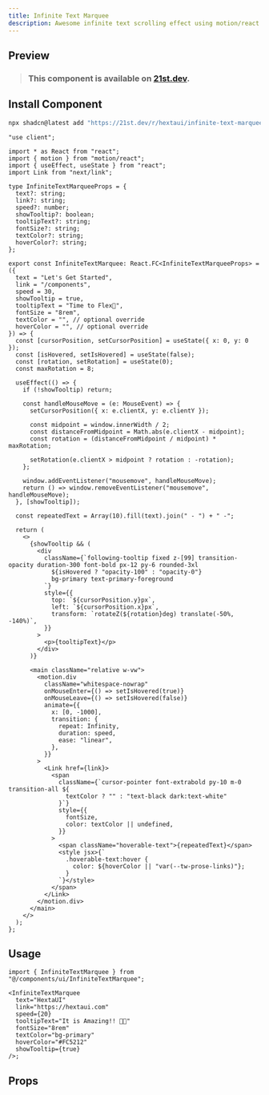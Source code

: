 ```yaml
---
title: Infinite Text Marquee
description: Awesome infinite text scrolling effect using motion/react
---
```



## Preview

<PreviewContainer className="h-[30rem]">
  <InfiniteTextMarquee
    text="HextaUI"
    link="https://hextaui.com"
    speed={20}
    tooltipText="It is Amazing!! 🤩🔥"
    fontSize="8rem"
    textColor="bg-primary"
    hoverColor="#FC5212"
    showTooltip={true}
  />
</PreviewContainer>

> ### This component is available on [21st.dev](https://tinyurl.com/37mk6hn2).

## Install Component

```bash tab="CLI" title="NPM"
npx shadcn@latest add "https://21st.dev/r/hextaui/infinite-text-marquee"
```

```tsx title="InfiniteTextMarquee.tsx" tab="Manually"
"use client";

import * as React from "react";
import { motion } from "motion/react";
import { useEffect, useState } from "react";
import Link from "next/link";

type InfiniteTextMarqueeProps = {
  text?: string;
  link?: string;
  speed?: number;
  showTooltip?: boolean;
  tooltipText?: string;
  fontSize?: string;
  textColor?: string;
  hoverColor?: string;
};

export const InfiniteTextMarquee: React.FC<InfiniteTextMarqueeProps> = ({
  text = "Let's Get Started",
  link = "/components",
  speed = 30,
  showTooltip = true,
  tooltipText = "Time to Flex💪",
  fontSize = "8rem",
  textColor = "", // optional override
  hoverColor = "", // optional override
}) => {
  const [cursorPosition, setCursorPosition] = useState({ x: 0, y: 0 });
  const [isHovered, setIsHovered] = useState(false);
  const [rotation, setRotation] = useState(0);
  const maxRotation = 8;

  useEffect(() => {
    if (!showTooltip) return;

    const handleMouseMove = (e: MouseEvent) => {
      setCursorPosition({ x: e.clientX, y: e.clientY });

      const midpoint = window.innerWidth / 2;
      const distanceFromMidpoint = Math.abs(e.clientX - midpoint);
      const rotation = (distanceFromMidpoint / midpoint) * maxRotation;

      setRotation(e.clientX > midpoint ? rotation : -rotation);
    };

    window.addEventListener("mousemove", handleMouseMove);
    return () => window.removeEventListener("mousemove", handleMouseMove);
  }, [showTooltip]);

  const repeatedText = Array(10).fill(text).join(" - ") + " -";

  return (
    <>
      {showTooltip && (
        <div
          className={`following-tooltip fixed z-[99] transition-opacity duration-300 font-bold px-12 py-6 rounded-3xl
            ${isHovered ? "opacity-100" : "opacity-0"}
            bg-primary text-primary-foreground
          `}
          style={{
            top: `${cursorPosition.y}px`,
            left: `${cursorPosition.x}px`,
            transform: `rotateZ(${rotation}deg) translate(-50%, -140%)`,
          }}
        >
          <p>{tooltipText}</p>
        </div>
      )}

      <main className="relative w-vw">
        <motion.div
          className="whitespace-nowrap"
          onMouseEnter={() => setIsHovered(true)}
          onMouseLeave={() => setIsHovered(false)}
          animate={{
            x: [0, -1000],
            transition: {
              repeat: Infinity,
              duration: speed,
              ease: "linear",
            },
          }}
        >
          <Link href={link}>
            <span
              className={`cursor-pointer font-extrabold py-10 m-0 transition-all ${
                textColor ? "" : "text-black dark:text-white"
              }`}
              style={{
                fontSize,
                color: textColor || undefined,
              }}
            >
              <span className="hoverable-text">{repeatedText}</span>
              <style jsx>{`
                .hoverable-text:hover {
                  color: ${hoverColor || "var(--tw-prose-links)"};
                }
              `}</style>
            </span>
          </Link>
        </motion.div>
      </main>
    </>
  );
};
```

## Usage

```tsx title="App.tsx"
import { InfiniteTextMarquee } from "@/components/ui/InfiniteTextMarquee";

<InfiniteTextMarquee
  text="HextaUI"
  link="https://hextaui.com"
  speed={20}
  tooltipText="It is Amazing!! 🤩🔥"
  fontSize="8rem"
  textColor="bg-primary"
  hoverColor="#FC5212"
  showTooltip={true}
/>;
```

## Props

<AutoTypeTable
  path="./components/library/animation/InfiniteTextMarquee.tsx"
  name="InfiniteTextMarqueeProps"
/>
